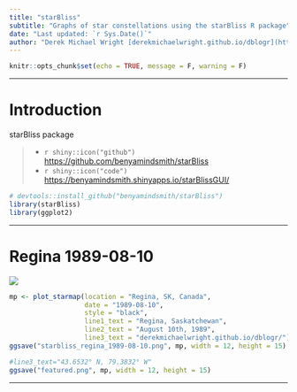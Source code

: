 ```yaml
---
title: "starBliss"
subtitle: "Graphs of star constellations using the starBliss R package"
date: "Last updated: `r Sys.Date()`"
author: "Derek Michael Wright [derekmichaelwright.github.io/dblogr](https://derekmichaelwright.github.io/dblogr/) <derek.wright@usask.ca> [github](https://github.com/derekmichaelwright/dblogr/tree/main/blog/starbliss)"
---
```


```r
knitr::opts_chunk$set(echo = TRUE, message = F, warning = F)
```

---

# Introduction

starBliss package

> - `r shiny::icon("github")` [https://github.com/benyamindsmith/starBliss](https://github.com/benyamindsmith/starBliss){target="_blank"}
> - `r shiny::icon("code")` [https://benyamindsmith.shinyapps.io/starBlissGUI/](https://benyamindsmith.shinyapps.io/starBlissGUI/){target="_blank"}

```r
# devtools::install_github("benyamindsmith/starBliss")
library(starBliss)
library(ggplot2)
```

---

# Regina 1989-08-10

![](starbliss_regina_1989-08-10.png)

```r
mp <- plot_starmap(location = "Regina, SK, Canada",
                   date = "1989-08-10",
                   style = "black",
                   line1_text = "Regina, Saskatchewan",
                   line2_text = "August 10th, 1989",
                   line3_text = "derekmichaelwright.github.io/dblogr/")
ggsave("starbliss_regina_1989-08-10.png", mp, width = 12, height = 15)
```

```r
#line3_text="43.6532° N, 79.3832° W"
ggsave("featured.png", mp, width = 12, height = 15)
```

---
